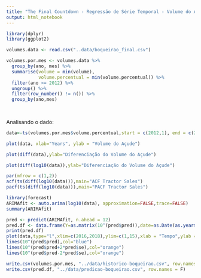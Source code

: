 ```yaml
---
title: "The Final Countdown - Regressão de Série Temporal - Volume do Açude de Boqueirão"
output: html_notebook
---
```


```r

library(dplyr)
library(ggplot2)

volumes.data <- read.csv("..data/boqueirao_final.csv")

volumes.por.mes <- volumes.data %>%
  group_by(ano, mes) %>%
  summarise(volume = min(volume),
            volume.percentual = min(volume.percentual)) %>%
  filter(ano >= 2012) %>%
  ungroup() %>%
  filter(row_number() != n()) %>%
  group_by(ano,mes)
  
  
```

Analisando o dado:

```r

data<-ts(volumes.por.mes$volume.percentual,start = c(2012,1), end = c(2017,2), frequency = 12)

plot(data, xlab="Years", ylab = "Volume do Açude")

```
```r

plot(diff(data),ylab="Diferenciação do Volume do Açude")

plot(diff(log10(data)),ylab="Diferenciação do Volume do Açude")

```

```r

par(mfrow = c(1,2))
acf(ts(diff(log10(data))),main="ACF Tractor Sales")
pacf(ts(diff(log10(data))),main="PACF Tractor Sales")


```
```r
library(forecast)
ARIMAfit <- auto.arima(log10(data), approximation=FALSE,trace=FALSE)
summary(ARIMAfit)
```

```r

pred <- predict(ARIMAfit, n.ahead = 12)
pred.df <- data.frame(Y=as.matrix(10^(pred$pred)),date=as.Date(as.yearmon(time(pred$pred))))
print(pred.df)
plot(data,type="l",xlim=c(2016,2018),ylim=c(1,15),xlab = "Tempo",ylab = "Volume do Açude")
lines(10^(pred$pred),col="blue")
lines(10^(pred$pred+2*pred$se),col="orange")
lines(10^(pred$pred-2*pred$se),col="orange")

```

```r

write.csv(volumes.por.mes, "../data/historico-boqueirao.csv", row.names = F)
write.csv(pred.df, "../data/predicao-boqueirao.csv", row.names = F)

```

